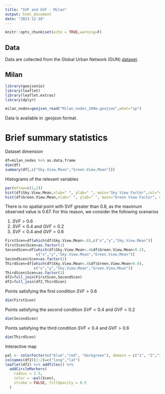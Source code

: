 ```yaml
---
title: "SVF and GVF - Milan"
output: html_document
date: "2023-12-18"
---
```


```r
knitr::opts_chunk$set(echo = TRUE,warning=F)
```

## Data

Data are collected from the Global Urban Network (GUN)
[dataset](https://figshare.com/articles/dataset/Global_Urban_Network_Dataset/22124219).

## Milan

```r
library(geojsonio)
library(leaflet)
library(leaflet.extras)
library(dplyr)

milan_nodes=geojson_read("Milan_nodes_100m.geojson",what="sp")
```

Data is available in .geojson format.

# Brief summary statistics

Dataset dimension
```r
df=milan_nodes %>% as.data.frame
dim(df)
summary(df[,c("Sky.View.Mean","Green.View.Mean")])
```

Histograms of the relevant variables
```r
par(mfrow=c(1,2))
hist(df$Sky.View.Mean,xlab=" ", ylab=" ", main="Sky View Factor",col="cyan")
hist(df$Green.View.Mean,xlab=" ", ylab=" ", main="Green View Factor", col="green")
```

There is no spatial point with SVF greater than 0.8, as the maximum observed value is 0.67. For this reason, we consider the following scenarios

1) $SVF>0.6$
2) $SVF<0.4$  and $GVF<0.2$
3) $SVF<0.4$ and $GVF>0.6$

```r
FirstScen=df[which(df$Sky.View.Mean>.6),c("x","y","Sky.View.Mean")]
FirstScen$Scen=as.factor(1)
SecondScen=df[which(df$Sky.View.Mean<.4&df$Green.View.Mean<0.2),
              c("x","y","Sky.View.Mean","Green.View.Mean")]
SecondScen$Scen=as.factor(2)
ThirdScen=df[which(df$Sky.View.Mean<.4&df$Green.View.Mean>0.6),
             c("x","y","Sky.View.Mean","Green.View.Mean")]
ThirdScen$Scen=as.factor(3)
df2=full_join(FirstScen,SecondScen)
df2=full_join(df2,ThirdScen)
```

Points satisfying the first condition $SVF>0.6$
```r
dim(FirstScen)
```

Points satisfying the second condition $SVF<0.4$  and $GVF<0.2$
```r
dim(SecondScen)
```

Points satisfying the third condition $SVF<0.4$ and $GVF>0.6$
```r
dim(ThirdScen)
```


Interactive map
```r
pal <- colorFactor(c("blue","red", "darkgreen"), domain = c("1", "2","3"))
colnames(df2)[1:2]=c("long","lat")
leaflet(df2) %>% addTiles() %>%
  addCircleMarkers(
    radius = 2.5,
    color = ~pal(Scen),
    stroke = FALSE, fillOpacity = 0.5
  )
```


